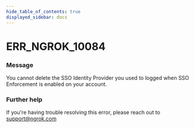 ```yaml
---
hide_table_of_contents: true
displayed_sidebar: docs
---
```



# ERR_NGROK_10084

### Message

You cannot delete the SSO Identity Provider you used to logged when SSO Enforcement is enabled on your account.

<ErrorDetails error="err_ngrok_10084" />

### Further help

If you're having trouble resolving this error, please reach out to [support@ngrok.com](mailto:support@ngrok.com?subject=Help%20with%20ERR_NGROK_10084)
